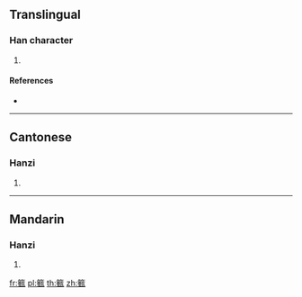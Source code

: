 {{character info/new}}
==Translingual==

===Han character===
{{Han char|rn=118|rad=竹|as=14|sn=20|four=88117|canj=HMGN,XHMGN}}

# {{defn|Han|sort=竹14}}

====References====
* {{Han ref|kx=0902.500|dkj=26664|dj=1328.130|hdz=53020.110|uh=7C48|ud=31816|bh=F4A7|bd=62631}}

----

==Cantonese==

===Hanzi===
{{yue-hanzi|jyut=|y=jan1}}

# {{defn|lang=yue|sort=竹14}}

----

==Mandarin==

===Hanzi===
{{cmn-hanzi|pin=[[zhēn]] ([[zhen1]])|wg=chen<sup>1</sup>}}

# {{defn|lang=cmn|sort=竹14}}

[[fr:籈]]
[[pl:籈]]
[[th:籈]]
[[zh:籈]]
